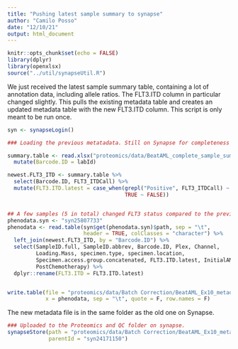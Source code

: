 ```yaml
---
title: "Pushing latest sample summary to synapse"
author: "Camilo Posso"
date: "12/10/21"
output: html_document
---
```


```r
knitr::opts_chunk$set(echo = FALSE)
library(dplyr)
library(openxlsx)
source("../util/synapseUtil.R")
```



We just received the latest sample summary table, containing a lot of annotation
data, including allele ratios. The FLT3.ITD column in particular changed slightly. 
This pulls the existing metadata table and creates an updated metadata table with 
the new FLT3.ITD column. This script is only meant to be run once.



```r
syn <- synapseLogin()

### Loading the previous metatadata. Still on Synapse for completeness

summary.table <- read.xlsx("proteomics/data/BeatAML_complete_sample_summary/PNNL_clinical_summary_12_08_2021.xlsx") %>%
  mutate(Barcode.ID = labId)

newest.FLT3_ITD <- summary.table %>%
  select(Barcode.ID, FLT3_ITDCall) %>%
  mutate(FLT3.ITD.latest = case_when(grepl("Positive", FLT3_ITDCall) ~ TRUE,
                                     TRUE ~ FALSE))


## A few samples (5 in total) changed FLT3 status compared to the previous version
phenodata.syn <- "syn25807733"
phenodata <- read.table(syn$get(phenodata.syn)$path, sep = "\t",
                        header = TRUE, colClasses = "character") %>%
  left_join(newest.FLT3_ITD, by = "Barcode.ID") %>%
  select(SampleID.full, SampleID.abbrev, Barcode.ID, Plex, Channel, 
         Loading.Mass, specimen.type, specimen.location, 
         Specimen.access.group.concatenated, FLT3.ITD.latest, InitialAMLDiagnosis, 
         PostChemotherapy) %>%
  dplyr::rename(FLT3.ITD = FLT3.ITD.latest)


write.table(file = "proteomics/data/Batch Correction/BeatAML_Ex10_metadata_12_10_21.txt", 
            x = phenodata, sep = "\t", quote = F, row.names = F)

```


The new metadata file is in the same folder as the old one on Synapse.


```r

### Uploaded to the Proteomics and QC folder on synapse.
synapseStore(path = "proteomics/data/Batch Correction/BeatAML_Ex10_metadata_12_10_21.txt",
             parentId = "syn24171150")


```




